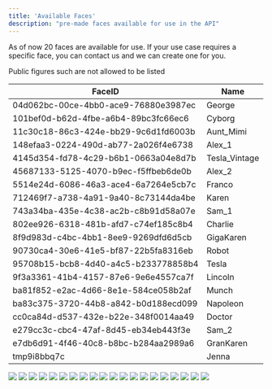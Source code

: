 ```yaml
---
title: 'Available Faces'
description: "pre-made faces available for use in the API"
---
```


As of now 20 faces are available for use. If your use case requires a specific face, you can contact us and we can create one for you.

<Info>Public figures such are not allowed to be listed</Info>

| FaceID                                   | Name            |
|------------------------------------------|-----------------|
| 04d062bc-00ce-4bb0-ace9-76880e3987ec     | George          |
| 101bef0d-b62d-4fbe-a6b4-89bc3fc66ec6     | Cyborg          | 
| 11c30c18-86c3-424e-bb29-9c6d1fd6003b     | Aunt_Mimi       |
| 148efaa3-0224-490d-ab77-2a026f4e6738     | Alex_1          |
| 4145d354-fd78-4c29-b6b1-0663a04e8d7b     | Tesla_Vintage   |
| 45687133-5125-4070-b9ec-f5ffbeb6de0b     | Alex_2          |
| 5514e24d-6086-46a3-ace4-6a7264e5cb7c     | Franco          |
| 712469f7-a738-4a91-9a40-8c73144da4be     | Karen           |
| 743a34ba-435e-4c38-ac2b-c8b91d58a07e     | Sam_1           |
| 802ee926-6318-481b-afd7-c74ef185c8b4     | Charlie         |
| 8f9d983d-c4bc-4bb1-8ee9-9269dfd6d5cb     | GigaKaren       |
| 90730ca4-30e6-41e5-bf87-22b5fa8316eb     | Robot           |
| 95708b15-bcb8-4d40-a4c5-b233778858b4     | Tesla           |
| 9f3a3361-41b4-4157-87e6-9e6e4557ca7f     | Lincoln         |
| ba81f852-e2ac-4d66-8e1e-584ce058b2af     | Munch           |
| ba83c375-3720-44b8-a842-b0d188ecd099     | Napoleon        |
| cc0ca84d-d537-432e-b22e-348f0014aa49     | Doctor          |
| e279cc3c-cbc4-47af-8d45-eb34eb443f3e     | Sam_2           |
| e7db6d91-4f46-40c8-b8bc-b284aa2989a6     | GranKaren       |
| tmp9i8bbq7c                              | Jenna           |


<CardGroup cols={4}>
<Frame caption="George: 04d062bc-00ce-4bb0-ace9-76880e3987ec">
  <img src="/George.png" ></img>
</Frame>

<Frame caption="Cyborg: 101bef0d-b62d-4fbe-a6b4-89bc3fc66ec6">
  <img src="/Cyborg.png" /></img>
</Frame>

<Frame caption="Aunt_Mimi: 11c30c18-86c3-424e-bb29-9c6d1fd6003b">
  <img src="/Aunt_Mimi.png" /></img>
</Frame>

<Frame caption="Alex_1: 148efaa3-0224-490d-ab77-2a026f4e6738">
  <img src="/Alex_1.png" /></img>
</Frame>

<Frame caption="Tesla_Vintage: 4145d354-fd78-4c29-b6b1-0663a04e8d7b">
  <img src="/Tesla_Vintage.png" /></img>
</Frame>

<Frame caption="Alex_2: 45687133-5125-4070-b9ec-f5ffbeb6de0b">
  <img src="/Alex_2.png" /></img>
</Frame>

<Frame caption="Franco: 5514e24d-6086-46a3-ace4-6a7264e5cb7c">
  <img src="/Franco.png" /></img>
</Frame>

<Frame caption="Karen: 712469f7-a738-4a91-9a40-8c73144da4be">
  <img src="/Karen.png" /></img>
</Frame>

<Frame caption="Sam_1: 743a34ba-435e-4c38-ac2b-c8b91d58a07e">
  <img src="/Sam_1.png" /></img>
</Frame>

<Frame caption="Charlie: 802ee926-6318-481b-afd7-c74ef185c8b4">
  <img src="/Charlie.png" /></img>
</Frame>

<Frame caption="GigaKaren: 8f9d983d-c4bc-4bb1-8ee9-9269dfd6d5cb">
  <img src="/GigaKaren.png" /></img>
</Frame>

<Frame caption="Robot: 90730ca4-30e6-41e5-bf87-22b5fa8316eb">
  <img src="/Robot.png" /></img>
</Frame>

<Frame caption="Tesla: 95708b15-bcb8-4d40-a4c5-b233778858b4">
  <img src="/Tesla.png" /></img>
</Frame>

<Frame caption="Lincoln: 9f3a3361-41b4-4157-87e6-9e6e4557ca7f">
  <img src="/Lincoln.png" /></img>
</Frame>

<Frame caption="Munch: ba81f852-e2ac-4d66-8e1e-584ce058b2af">
  <img src="/Munch.png" /></img>
</Frame>

<Frame caption="Napoleon: ba83c375-3720-44b8-a842-b0d188ecd099">
  <img src="/Napoleon.png" /></img>
</Frame>

<Frame caption="Doctor: cc0ca84d-d537-432e-b22e-348f0014aa49">
  <img src="/Doctor.png" /></img>
</Frame>

<Frame caption="Sam_2: e279cc3c-cbc4-47af-8d45-eb34eb443f3e">
  <img src="/Sam_2.png" /></img>
</Frame>

<Frame caption="GranKaren: e7db6d91-4f46-40c8-b8bc-b284aa2989a6">
  <img src="/GranKaren.png" /></img>
</Frame>

<Frame caption="Jenna: tmp9i8bbq7c">
  <img src="/Jenna.png" /></img>
</Frame>

</CardGroup>

